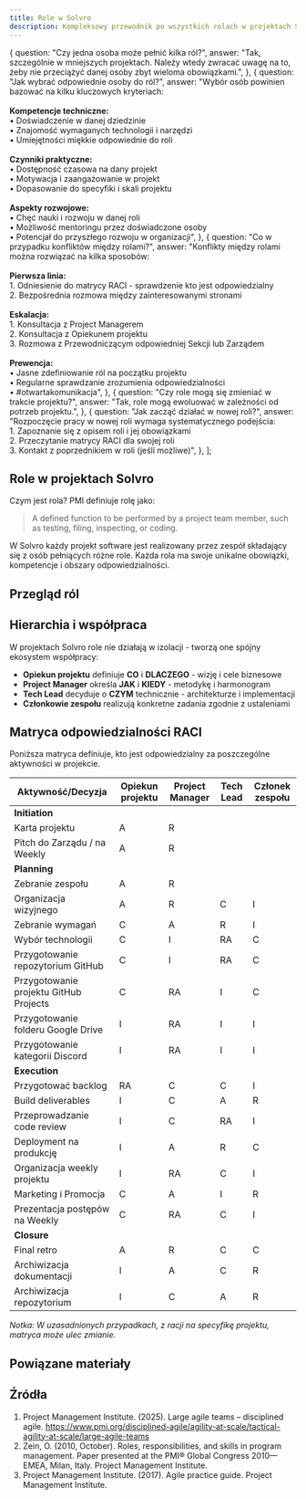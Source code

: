 ```yaml
---
title: Role w Solvro
description: Kompleksowy przewodnik po wszystkich rolach w projektach Solvro
---
```



  {
    question: "Czy jedna osoba może pełnić kilka ról?",
    answer:
      "Tak, szczególnie w mniejszych projektach. Należy wtedy zwracać uwagę na to, żeby nie przeciążyć danej osoby zbyt wieloma obowiązkami.",
  },
  {
    question: "Jak wybrać odpowiednie osoby do ról?",
    answer:
      "Wybór osób powinien bazować na kilku kluczowych kryteriach:<br><br><strong>Kompetencje techniczne:</strong><br>• Doświadczenie w danej dziedzinie<br>• Znajomość wymaganych technologii i narzędzi<br>• Umiejętności miękkie odpowiednie do roli<br><br><strong>Czynniki praktyczne:</strong><br>• Dostępność czasowa na dany projekt<br>• Motywacja i zaangażowanie w projekt<br>• Dopasowanie do specyfiki i skali projektu<br><br><strong>Aspekty rozwojowe:</strong><br>• Chęć nauki i rozwoju w danej roli<br>• Możliwość mentoringu przez doświadczone osoby<br>• Potencjał do przyszłego rozwoju w organizacji",
  },
  {
    question: "Co w przypadku konfliktów między rolami?",
    answer:
      "Konflikty między rolami można rozwiązać na kilka sposobów:<br><br><strong>Pierwsza linia:</strong><br>1. Odniesienie do matrycy RACI - sprawdzenie kto jest odpowiedzialny<br>2. Bezpośrednia rozmowa między zainteresowanymi stronami<br><br><strong>Eskalacja:</strong><br>1. Konsultacja z Project Managerem<br>2. Konsultacja z Opiekunem projektu<br>3. Rozmowa z Przewodniczącym odpowiedniej Sekcji lub Zarządem<br><br><strong>Prewencja:</strong><br>• Jasne zdefiniowanie ról na początku projektu<br>• Regularne sprawdzanie zrozumienia odpowiedzialności<br>• #otwartakomunikacja",
  },
  {
    question: "Czy role mogą się zmieniać w trakcie projektu?",
    answer: "Tak, role mogą ewoluować w zależności od potrzeb projektu.",
  },
  {
    question: "Jak zacząć działać w nowej roli?",
    answer:
      "Rozpoczęcie pracy w nowej roli wymaga systematycznego podejścia:<br>1. Zapoznanie się z opisem roli i jej obowiązkami<br>2. Przeczytanie matrycy RACI dla swojej roli<br>3. Kontakt z poprzednikiem w roli (jeśli możliwe)",
  },
];

## Role w projektach Solvro

Czym jest rola? PMI definiuje rolę jako:

> A defined function to be performed by a project team member, such as testing, filing, inspecting, or coding.

W Solvro każdy projekt software jest realizowany przez zespół składający się z osób pełniących różne role. Każda rola ma swoje unikalne obowiązki, kompetencje i obszary odpowiedzialności.

## Przegląd ról

<CardGrid>
  <LinkCard
    title="🎯 Opiekun projektu"
    description="Właściciel wizji produktu i odpowiada za jego kierunek"
    href="/sections/management/role/product-owner"
  />
  <LinkCard
    title="📋 Project Manager"
    description="Lider zespołu, koordynuje pracę i dba o przepływ projektu"
    href="/sections/management/role/project-manager"
  />
  <LinkCard
    title="⚙️ Tech Lead"
    description="Lider techniczny odpowiedzialny za architekturę i jakość kodu"
    href="/sections/management/role/tech-lead"
  />
  <LinkCard
    title="👥 Członek zespołu"
    description="Osoba realizująca zadania projektowe"
    href="/sections/management/role/team-member"
  />
</CardGrid>

## Hierarchia i współpraca

W projektach Solvro role nie działają w izolacji - tworzą one spójny ekosystem współpracy:

- **Opiekun projektu** definiuje **CO** i **DLACZEGO** - wizję i cele biznesowe
- **Project Manager** określa **JAK** i **KIEDY** - metodykę i harmonogram
- **Tech Lead** decyduje o **CZYM** technicznie - architekturze i implementacji
- **Członkowie zespołu** realizują konkretne zadania zgodnie z ustaleniami

## Matryca odpowiedzialności RACI

Poniższa matryca definiuje, kto jest odpowiedzialny za poszczególne aktywności w projekcie.

<LinkCard
  title="Jak czytać macierz RACI?"
  description="Sprawdź tutaj!"
  href="/sections/management/tools/raci"
/>

| Aktywność/Decyzja                      | Opiekun projektu | Project Manager | Tech Lead | Członek zespołu |
| -------------------------------------- | ---------------- | --------------- | --------- | --------------- |
| **Initiation**                         |
| Karta projektu                         | A                | R               |           |                 |
| Pitch do Zarządu / na Weekly           | A                | R               |           |                 |
| **Planning**                           |
| Zebranie zespołu                       | A                | R               |           |                 |
| Organizacja wizyjnego                  | A                | R               | C         | I               |
| Zebranie wymagań                       | C                | A               | R         | I               |
| Wybór technologii                      | C                | I               | RA        | C               |
| Przygotowanie repozytorium GitHub      | C                | I               | RA        | C               |
| Przygotowanie projektu GitHub Projects | C                | RA              | I         | C               |
| Przygotowanie folderu Google Drive     | I                | RA              | I         | I               |
| Przygotowanie kategorii Discord        | I                | RA              | I         | I               |
| **Execution**                          |
| Przygotować backlog                    | RA               | C               | C         | I               |
| Build deliverables                     | I                | C               | A         | R               |
| Przeprowadzanie code review            | I                | C               | RA        | I               |
| Deployment na produkcję                 | I                | A               | R         | C               |
| Organizacja weekly projektu            | I                | RA              | C         | I               |
| Marketing i Promocja                   | C                | A               | I         | R               |
| Prezentacja postępów na Weekly         | C                | RA              | C         | I               |
| **Closure**                            |
| Final retro                            | A                | R               | C         | C               |
| Archiwizacja dokumentacji              | I                | A               | C         | R               |
| Archiwizacja repozytorium              | I                | C               | A         | R               |

_Notka: W uzasadnionych przypadkach, z racji na specyfikę projektu, matryca może ulec zmianie._

<FAQ items={faqItems} />

## Powiązane materiały

<CardGrid>
  <LinkCard
    title="Matryca RACI"
    description="Dowiedz się więcej o modelu odpowiedzialności"
    href="/sections/management/tools/raci"
  />
  <LinkCard
    title="GitHub Projects"
    description="Narzędzie do zarządzania projektami"
    href="/sections/management/guides/github-projects"
  />
</CardGrid>

## Źródła

1. Project Management Institute. (2025). Large agile teams – disciplined agile. https://www.pmi.org/disciplined-agile/agility-at-scale/tactical-agility-at-scale/large-agile-teams
2. Zein, O. (2010, October). Roles, responsibilities, and skills in program management. Paper presented at the PMI® Global Congress 2010—EMEA, Milan, Italy. Project Management Institute.
3. Project Management Institute. (2017). Agile practice guide. Project Management Institute.
